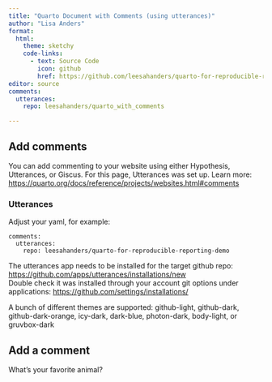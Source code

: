 ```yaml
---
title: "Quarto Document with Comments (using utterances)"
author: "Lisa Anders" 
format:
  html:
    theme: sketchy
    code-links:
      - text: Source Code
        icon: github
        href: https://github.com/leesahanders/quarto-for-reproducible-reporting-demo/tree/main/content-examples/report-commentable
editor: source
comments:
  utterances:
    repo: leesahanders/quarto_with_comments

---
```


## Add comments 

You can add commenting to your website using either Hypothesis, Utterances, or Giscus. For this page, Utterances was set up. Learn more: <https://quarto.org/docs/reference/projects/websites.html#comments> 

### Utterances

Adjust your yaml, for example: 

```
comments:
  utterances:
    repo: leesahanders/quarto-for-reproducible-reporting-demo
```

The utterances app needs to be installed for the target github repo: <https://github.com/apps/utterances/installations/new>  
Double check it was installed through your account git options under applications: <https://github.com/settings/installations/> 

A bunch of different themes are supported: github-light, github-dark, github-dark-orange, icy-dark, dark-blue, photon-dark, body-light, or gruvbox-dark

## Add a comment 

What's your favorite animal? 




